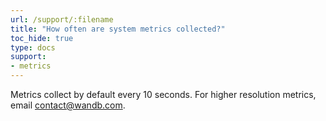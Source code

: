```yaml
---
url: /support/:filename
title: "How often are system metrics collected?"
toc_hide: true
type: docs
support:
- metrics
---
```

Metrics collect by default every 10 seconds. For higher resolution metrics, email contact@wandb.com.
